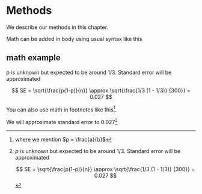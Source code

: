 # Methods

We describe our methods in this chapter.

Math can be added in body using usual syntax like this

## math example

$p$ is unknown but expected to be around 1/3. Standard error will be approximated

$$
SE = \sqrt{\frac{p(1-p)}{n}} \approx \sqrt{\frac{1/3 (1 - 1/3)} {300}} = 0.027
$$

You can also use math in footnotes like this[^03-method-1].

[^03-method-1]: where we mention $p = \frac{a}{b}$

We will approximate standard error to 0.027[^03-method-2]

[^03-method-2]: $p$ is unknown but expected to be around 1/3. Standard error will be approximated

    $$
    SE = \sqrt{\frac{p(1-p)}{n}} \approx \sqrt{\frac{1/3 (1 - 1/3)} {300}} = 0.027
    $$
